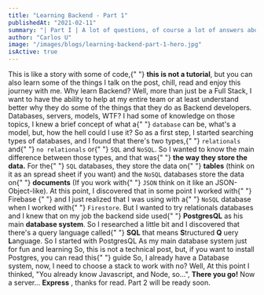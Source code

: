 ```yaml
---
title: "Learning Backend - Part 1"
publishedAt: "2021-02-11"
summary: "| Part I | A lot of questions, of course a lot of answers about being a Backend dev, now I'm here! Learning a lot and creating our first backend API."
author: "Carlos U"
image: "/images/blogs/learning-backend-part-1-hero.jpg"
isActive: true
---
```


<VStack my={12}>
  <Text align="center">
    This is like a story with some of code,{" "}
    <strong>this is not a tutorial</strong>, but you can also learn some of the
    things I talk on the post, chill, read and enjoy this journey with me.
  </Text>
</VStack>

<Box width="50px" height="5px" bgColor="gray.300" my={12} mx="auto" />

<Heading as="h2" mb={6}>
  Why learn Backend?
</Heading>

<Text mb={12}>
  Well, more than just be a Full Stack, I want to have the ability to help at my
  entire team or at least understand better why they do some of the things that
  they do as Backend developers.
</Text>

<Heading as="h2" mb={6}>
  Databases, servers, models, WTF?
</Heading>

<Text mb={12}>
  I had some of knowledge on those topics, I knew a brief concept of what a{" "}
  <code className="inline">database</code> can be, what's a model, but, how the
  hell could I use it? So as a first step, I started searching types of
  databases, and I found that there's two types,{" "}
  <code className="inline">relationals</code> and{" "}
  <code className="inline">no relationals</code> or{" "}
  <code className="inline">SQL</code> and <code className="inline">NoSQL</code>.
  So I wanted to know the main difference between those types, and that was{" "}
  <strong>the way they store the data.</strong> For the{" "}
  <code className="inline">SQL</code> databases, they store the data on{" "}
  <strong>tables</strong> &#40;think on it as an spread sheet if you want&#41;
  and the <code className="inline">NoSQL</code> databases store the data on{" "}
  <strong>documents</strong> &#40;If you work with{" "}
  <code className="inline">JSON</code> think on it like an
  JSON-Object-like&#41;.
</Text>

<Text mb={12}>
  At this point, I discovered that in some point I worked with{" "}
  <Link href="https://firebase.google.com" isExternal color="yellow.500">
    Firebase
  </Link>{" "}
  and I just realized that I was using with a{" "}
  <code className="inline">NoSQL</code> database when I worked with{" "}
  <code className="inline">Firestore</code>. But I wanted to try relationals
  databases and I knew that on my job the backend side used{" "}
  <strong>PostgresQL</strong> as his main <strong>database system</strong>. So I
  researched a little bit and I discovered that there's a query language called{" "}
  <strong>SQL</strong> that means <strong>S</strong>tructured <strong>Q</strong>
  uery <strong>L</strong>anguage.
</Text>

<VStack py={6}>
  <Heading align="center" as="h3" size="lg">
    So I started with PostgresQL
  </Heading>
  <Text textAlign="center">
    As my main database system just for fun and learning
  </Text>
</VStack>

<Text mb={12} textAlign="center">
  So, this is not a technical post, but, if you want to install Postgres, you
  can read this{" "}
  <Link
    href="https://www.postgresql.org/download/"
    isExternal
    align="center"
    color="blue.500"
  >
    guide
  </Link>
</Text>

<Text mb={12}>
  So, I already have a Database system, now, I need to choose a stack to work
  with no? Well, At this point I thinked, "You already know Javascript, and
  Node, so...", <strong>There you go!</strong>
</Text>

<Heading as="h2" mb={6}>
  Now a server...
</Heading>
<Text mb={12}>
  <Link
    href="https://expressjs.com/en/starter/installing.html"
    isExternal
    color="blue.500"
  >
    <strong>Express</strong>
  </Link>
  , thanks for read.
</Text>

<Heading as="h4" size="lg" align="center">
  Part 2 will be ready soon.
</Heading>
